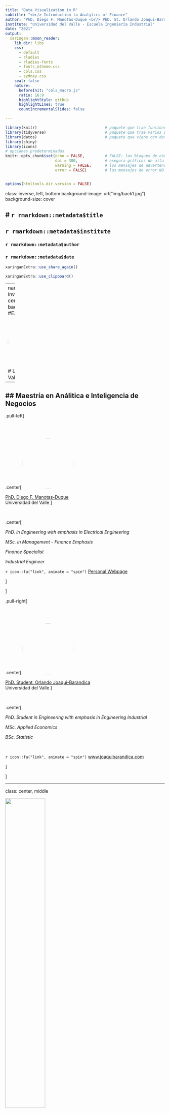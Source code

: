 ```yaml
---
title: "Data Visualization in R"
subtitle: "<br/> Introduction to Analytics of Finance"
author: "PhD. Diego F. Manotas-Duque <br/> PhD. St. Orlando Joaqui-Barandica"
institute: "Universidad del Valle - Escuela Ingeniería Industrial"
date: "2021"
output:
  xaringan::moon_reader:
    lib_dir: libs
    css: 
      - default
      - rladies
      - rladies-fonts
      - fonts_mtheme.css
      - cols.css
      - sydney.css
    seal: false  
    nature:
      beforeInit: "cols_macro.js"
      ratio: 16:9
      highlightStyle: github
      highlightLines: true
      countIncrementalSlides: false

---
```




```r
library(knitr)                              # paquete que trae funciones utiles para R Markdown
library(tidyverse)                          # paquete que trae varios paquetes comunes en el tidyverse
library(datos)                              # paquete que viene con datos populares traducidos al español :)
library(shiny)
library(icons)
# opciones predeterminadas
knitr::opts_chunk$set(echo = FALSE,         # FALSE: los bloques de código NO se muestran
                      dpi = 300,            # asegura gráficos de alta resolución
                      warning = FALSE,      # los mensajes de advertencia NO se muestran
                      error = FALSE)        # los mensajes de error NO se muestran


options(htmltools.dir.version = FALSE)
```

class: inverse, left, bottom
background-image: url("img/back1.jpg")
background-size: cover


# **`r rmarkdown::metadata$title`**
----

## **`r rmarkdown::metadata$institute`**

### `r rmarkdown::metadata$author`
### `r rmarkdown::metadata$date`

```r
xaringanExtra::use_share_again()
```

```r
xaringanExtra::use_clipboard()
```

---
name: hola
class: inverse, middle, center
background-color: #E31D1D

<img style="border-radius: 50%;" src="img/uv3.jpg"
width="150px"
/>

# Universidad del Valle

--

## Maestría en Análitica e Inteligencia de Negocios
---




.pull-left[

<br><br>

.center[
<img style="border-radius: 50%;" src="img/avatar2.PNG"
width="160px"
/>

[PhD. Diego F. Manotas-Duque](http://industrial.univalle.edu.co/profesores/diego-fernando-manotas-duque) <br>
Universidad del Valle
]

<br>

.center[

*PhD. in Engineering with emphasis in Electrical Engineering*

*MSc. in Management - Finance Emphasis*

*Finance Specialist*

*Industrial Engineer*

`r icon::fa("link", animate = "spin")` [Personal Webpage](http://industrial.univalle.edu.co/profesores/diego-fernando-manotas-duque)

]

]



.pull-right[


<br><br>

.center[
<img style="border-radius: 50%;" src="img/avatar.png"
width="160px" href="https://www.joaquibarandica.com"
/>

[PhD. Student. Orlando Joaqui-Barandica](https://www.joaquibarandica.com) <br/>
Universidad del Valle
]

<br>


.center[

*PhD. Student in Engineering with emphasis in Engineering Industrial* 
 
*MSc. Applied Economics*
 
*BSc. Statistic*

<br>

`r icon::fa("link", animate = "spin")` [www.joaquibarandica.com](https://www.joaquibarandica.com)

]


]


---

class: center, middle

<img src="img/gifinc.jpg" width="50%"/>

### [https://gifinc.univalle.edu.co/](https://gifinc.univalle.edu.co/)


---

name: menu
background-image: url("img/back2.jpg")
background-size: cover
class: left, middle, inverse

# Contenido

----


.pull-left[
### `r icon("creative-commons-remix")` [Mix de gráficos](#Mix)

### `r icon("braille")` [Interactive Graphs](#Interactive)

]

.pull-right[


]

---

name: Mix
class: inverse, center, middle

# `r icon("creative-commons-remix")`
# Mix de gráficos
----

.right[
.bottom[
####  [`r icon("bell")`](#menu)
]
]

---

# `r icon("pushed")` Diagrama de dispersión en 3D


El paquete `ggplot2` y sus extensiones no pueden crear una gráfica en 3D. Sin embargo, puede crear un diagrama de dispersión 3D con la función `scatterplot3d` de la librería `scatterplot3d`. 

> Tracemos el kilometraje del automóvil vs al desplazamiento del motor vs al peso del automóvil utilizando los datos del `mtcars`.


.pull-left[

`xyz.convert` permite pasar de coordenadas 3D a 2D


----

.scroll-box-16[

```r
library(scatterplot3d)
with(mtcars, {
  s3d <- scatterplot3d(
    x = disp, 
    y = wt, 
    z = mpg,
    color = "blue", 
    pch = 19,      
    type = "h",
    main = "3-D Scatterplot Example 3",
    xlab = "Displacement (cu. in.)",
    ylab = "Weight (lb/1000)",
    zlab = "Miles/(US) Gallon")
  
  # convert 3-D coords to 2D projection
  s3d.coords <- s3d$xyz.convert(disp, wt, mpg) 
  
  # plot text with 50% shrink and place to right of points
  text(s3d.coords$x, 
       s3d.coords$y,   
       labels = row.names(mtcars),  
       cex = .5, 
       pos = 4)
})
```
]

]


.pull-right[

```r
library(scatterplot3d)
with(mtcars, {
  s3d <- scatterplot3d(
    x = disp, 
    y = wt, 
    z = mpg,
    color = "blue", 
    pch = 19,      
    type = "h",
    main = "3-D Scatterplot Example 3",
    xlab = "Displacement (cu. in.)",
    ylab = "Weight (lb/1000)",
    zlab = "Miles/(US) Gallon")
  
  # convert 3-D coords to 2D projection
  s3d.coords <- s3d$xyz.convert(disp, wt, mpg) 
  
  # plot text with 50% shrink and place to right of points
  text(s3d.coords$x, 
       s3d.coords$y,   
       labels = row.names(mtcars),  
       cex = .5, 
       pos = 4)
})
```


]


---



# `r icon("pause")` Biplots


Un biplot es un gráfico especializado que intenta representar la relación entre las observaciones, entre las variables y entre las observaciones y las variables. Utilizamos la función `fviz_pca` de la librería `factoextra`.

.pull-left[

----

```r
# create a biplot
# load data
data(mtcars)

# fit a principal components model
fit <- prcomp(x = mtcars, 
              center = TRUE, 
              scale = TRUE)

# plot the results
library(factoextra)
fviz_pca(fit, 
         repel = TRUE, 
         labelsize = 3) + 
  theme_bw() +
  labs(title = "Biplot of mtcars data")
})
```

----

]


.pull-right[

```r
# create a biplot
# load data
data(mtcars)

# fit a principal components model
fit <- prcomp(x = mtcars, 
              center = TRUE, 
              scale = TRUE)

# plot the results
library(factoextra)
fviz_pca(fit, 
         repel = TRUE, 
         labelsize = 3) + 
  theme_bw() +
  labs(title = "Biplot of mtcars data")

```


]


---


# `r icon("pause")` Biplots


.pull-left[

* Los puntos representan observaciones. Las distancias más pequeñas entre puntos sugieren valores similares en el conjunto original de variables. Por ejemplo, el Toyota Corolla y el Honda Civic son similares entre sí.

* El Toyota Corolla es muy diferente al Lincoln Continental.

* Los vectores (flechas) representan variables. El ángulo entre vectores es proporcional a la correlación entre las variables. Los ángulos más pequeños indican correlaciones más fuertes. 

* Las observaciones que están más alejadas de la dirección del vector de una variable tienen los valores más altos en esa variable.

* Por ejemplo, el Toyota Corolla y el Honda Civic tienen valores más altos en mpg . El Toyota Corona tiene un mayor qsec .

]


.pull-right[

```r
# create a biplot
# load data
data(mtcars)

# fit a principal components model
fit <- prcomp(x = mtcars, 
              center = TRUE, 
              scale = TRUE)

# plot the results
library(factoextra)
fviz_pca(fit, 
         repel = TRUE, 
         labelsize = 3) + 
  theme_bw() +
  labs(title = "Biplot of mtcars data")

```


]


---


# `r icon("patreon")` Gráficos de burbujas


Un gráfico de burbujas es básicamente un diagrama de dispersión donde el tamaño del punto es proporcional a los valores de una tercera variable cuantitativa.

.pull-left[

El parámetro `range` de la función `scale_size_continuous` especifica el tamaño mínimo y máximo del símbolo de trazado. El valor predeterminado es `range=c(1,6)`

El parámetro `shape` de la función `geom_point` especifica un circulo con un color de borde y relleno.

----

.scroll-box-10[
```r
# create a bubble plot with modifications
ggplot(mtcars, 
       aes(x = wt, y = mpg, size = hp)) +
  geom_point(alpha = .5, 
             fill="cornflowerblue", 
             color="black", 
             shape=21) +
  scale_size_continuous(range = c(1, 14)) +
  labs(title = "Auto mileage by weight and horsepower",
       subtitle = "Motor Trend US Magazine (1973-74 models)",
       x = "Weight (1000 lbs)",
       y = "Miles/(US) gallon",
       size = "Gross horsepower") 
```
]

----

]


.pull-right[

```r
# create a bubble plot with modifications
ggplot(mtcars, 
       aes(x = wt, y = mpg, size = hp)) +
  geom_point(alpha = .5, 
             fill="cornflowerblue", 
             color="black", 
             shape=21) +
  scale_size_continuous(range = c(1, 14)) +
  labs(title = "Auto mileage by weight and horsepower",
       subtitle = "Motor Trend US Magazine (1973-74 models)",
       x = "Weight (1000 lbs)",
       y = "Miles/(US) gallon",
       size = "Gross horsepower") 
```


]


---


# `r icon("fire")` Mapas de calor


Un mapa de calor muestra un conjunto de datos utilizando mosaicos de colores para cada valor de variable dentro de cada observación. Hay muchas variedades de mapas de calor. Aunque la base de R viene con una la función `heatmap`. La función `superheat` genera un mejor gráfico.


.pull-left[


> El parámetro `scale = TRUE` estandariza las columnas a una media de cero y una desviación estándar de uno.

----

```r
# create a heatmap
data(mtcars)
library(superheat)
superheat(mtcars, scale = TRUE) 
```

----

> El Merc 230 tiene un tiempo de cuarto de milla ( qsec ) que está muy por encima del promedio (amarillo brillante). El Lotus Europa tiene un peso muy por debajo de la media (azul oscuro).

]


.pull-right[

```r
# create a heatmap
data(mtcars)
library(superheat)
superheat(mtcars, scale = TRUE) 
```


]


---


# `r icon("fire")` Mapas de calor


.scroll-output[
```r
# create a heatmap
data(mtcars)
library(superheat)
superheat(mtcars, scale = TRUE) 
```
]


---



# `r icon("fire")` Mapas de calor (Clúster)


Podemos utilizar la agrupación en clústeres para ordenar las filas y / o columnas. En el siguiente ejemplo, ordenaremos las filas para que los autos que son similares aparezcan cerca unos de otros. También ajustaremos el tamaño del texto y las etiquetas.


.pull-left[


----

```r
superheat(mtcars,
          scale = TRUE,
          left.label.text.size=3,
          bottom.label.text.size=3,
          bottom.label.size = .05,
          row.dendrogram = TRUE )
```

----

* La mayoría de los datos son todos númericos
* Los nombres de las filas se utilizan para etiquetar el eje izquierdo

]


.pull-right[

```r
superheat(mtcars,
          scale = TRUE,
          left.label.text.size=3,
          bottom.label.text.size=3,
          bottom.label.size = .05,
          row.dendrogram = TRUE )
```


]


---



# `r icon("fire")` Mapas de calor (Clúster)


.scroll-output[
```r
superheat(mtcars,
          scale = TRUE,
          left.label.text.size=3,
          bottom.label.text.size=3,
          bottom.label.size = .05,
          row.dendrogram = TRUE )
```
]


---




# `r icon("fire")` Mapas de calor (Ordenados)


Usemos un mapa de calor para mostrar los cambios en la esperanza de vida a lo largo del tiempo para los países asiáticos. Dado que los datos están en formato largo , primero tenemos que convertirlos a formato ancho. Luego, debemos asegurarnos de que sea un marco de datos y convertir la variable país en nombres de fila.


.pull-left[


----

.scroll-box-14[
```r
# create heatmap for gapminder data (Asia)
library(tidyr)
library(dplyr)

# load data
data(gapminder, package="gapminder")

# subset Asian countries
asia <- gapminder %>%
  filter(continent == "Asia") %>%
  select(year, country, lifeExp)

# convert to long to wide format
plotdata <- spread(asia, year, lifeExp)

# save country as row names
plotdata <- as.data.frame(plotdata)
row.names(plotdata) <- plotdata$country
plotdata$country <- NULL

# row order
sort.order <- order(plotdata$"2007")

# color scheme
library(RColorBrewer)
colors <- rev(brewer.pal(5, "Blues"))


# create the heat map
superheat(plotdata,
          scale = FALSE,
          left.label.text.size=3,
          bottom.label.text.size=3,
          bottom.label.size = .05,
          heat.pal = colors,
          order.rows = sort.order,
          title = "Life Expectancy in Asia")
```
]

----


]


.pull-right[

```r
# create heatmap for gapminder data (Asia)
library(tidyr)
library(dplyr)

# load data
data(gapminder, package="gapminder")

# subset Asian countries
asia <- gapminder %>%
  filter(continent == "Asia") %>%
  select(year, country, lifeExp)

# convert to long to wide format
plotdata <- spread(asia, year, lifeExp)

# save country as row names
plotdata <- as.data.frame(plotdata)
row.names(plotdata) <- plotdata$country
plotdata$country <- NULL

# row order
sort.order <- order(plotdata$"2007")

# color scheme
library(RColorBrewer)
colors <- rev(brewer.pal(5, "Blues"))


# create the heat map
superheat(plotdata,
          scale = FALSE,
          left.label.text.size=3,
          bottom.label.text.size=3,
          bottom.label.size = .05,
          heat.pal = colors,
          order.rows = sort.order,
          title = "Life Expectancy in Asia")
```


]


---



# `r icon("fire")` Mapas de calor (Ordenados)


.scroll-output[
```r
# create heatmap for gapminder data (Asia)
library(tidyr)
library(dplyr)

# load data
data(gapminder, package="gapminder")

# subset Asian countries
asia <- gapminder %>%
  filter(continent == "Asia") %>%
  select(year, country, lifeExp)

# convert to long to wide format
plotdata <- spread(asia, year, lifeExp)

# save country as row names
plotdata <- as.data.frame(plotdata)
row.names(plotdata) <- plotdata$country
plotdata$country <- NULL

# row order
sort.order <- order(plotdata$"2007")

# color scheme
library(RColorBrewer)
colors <- rev(brewer.pal(5, "Blues"))


# create the heat map
superheat(plotdata,
          scale = FALSE,
          left.label.text.size=3,
          bottom.label.text.size=3,
          bottom.label.size = .05,
          heat.pal = colors,
          order.rows = sort.order,
          title = "Life Expectancy in Asia")

```
]


---





# `r icon("life-ring")` Gráfico de radar


Un gráfico de radar (también llamado gráfico de araña o estrella) muestra uno o más grupos u observaciones sobre tres o más variables cuantitativas. Cada variable tiene su propio eje, todos los ejes están unidos en el centro de la figura.


.pull-left[


----

.scroll-box-14[
```r
# Libraries
library(tidyverse)
library(viridis)
library(patchwork)
library(hrbrthemes)
library(fmsb)
library(colormap)

# Create data
set.seed(1)
data <- as.data.frame(matrix( sample( 2:20 , 10 , replace=T) , ncol=10))
colnames(data) <- c("math" , "english" , "biology" , "music" , "R-coding", "data-viz" , "french" , "physic", "statistic", "sport" )

# To use the fmsb package, I have to add 2 lines to the dataframe: the max and min of each topic to show on the plot!
data <- rbind(rep(20,10) , rep(0,10) , data)

# Custom the radarChart !
par(mar=c(0,0,0,0))
radarchart( data, axistype=1, 

  #custom polygon
  pcol=rgb(0.2,0.5,0.5,0.9) , pfcol=rgb(0.2,0.5,0.5,0.5) , plwd=4 , 

  #custom the grid
  cglcol="grey", cglty=1, axislabcol="grey", caxislabels=seq(0,20,5), cglwd=0.8,

  #custom labels
  vlcex=0.8 
  )

```
]

----


]


.pull-right[

```r
# Libraries
library(tidyverse)
library(viridis)
library(patchwork)
library(hrbrthemes)
library(fmsb)
library(colormap)

# Create data
set.seed(1)
data <- as.data.frame(matrix( sample( 2:20 , 10 , replace=T) , ncol=10))
colnames(data) <- c("math" , "english" , "biology" , "music" , "R-coding", "data-viz" , "french" , "physic", "statistic", "sport" )

# To use the fmsb package, I have to add 2 lines to the dataframe: the max and min of each topic to show on the plot!
data <- rbind(rep(20,10) , rep(0,10) , data)

# Custom the radarChart !
par(mar=c(0,0,0,0))
radarchart( data, axistype=1, 

  #custom polygon
  pcol=rgb(0.2,0.5,0.5,0.9) , pfcol=rgb(0.2,0.5,0.5,0.5) , plwd=4 , 

  #custom the grid
  cglcol="grey", cglty=1, axislabcol="grey", caxislabels=seq(0,20,5), cglwd=0.8,

  #custom labels
  vlcex=0.8 
  )

```


]


---


# `r icon("qrcode")` Matriz de gráficos de dispersión


Una matriz de diagramas de dispersión es una colección de diagramas de dispersión organizados como una cuadrícula. Es similar a un gráfico de correlación, pero en lugar de mostrar correlaciones, muestra los datos subyacentes.


.pull-left[

Puede crear una matriz de diagrama de dispersión usando la función `ggpairs` en el paquete `GGally`.

Podemos ilustrar su uso examinando las relaciones entre el tamaño de los mamíferos y las características del sueño.

----

.scroll-box-14[
```r
library(GGally)

# prepare data
data(msleep, package="ggplot2")
library(dplyr)
df <- msleep %>% 
  mutate(log_brainwt = log(brainwt),
         log_bodywt = log(bodywt)) %>%
  select(log_brainwt, log_bodywt, sleep_total, sleep_rem)
 

# create a scatterplot matrix
ggpairs(df)
```
]

----


]


.pull-right[

```r
library(GGally)

# prepare data
data(msleep, package="ggplot2")
library(dplyr)
df <- msleep %>% 
  mutate(log_brainwt = log(brainwt),
         log_bodywt = log(bodywt)) %>%
  select(log_brainwt, log_bodywt, sleep_total, sleep_rem)
 

# create a scatterplot matrix
ggpairs(df)
```


]


---



# `r icon("sellsy")` Gráficos de cascada


Un gráfico de cascada ilustra el efecto acumulativo de una secuencia de valores positivos y negativos. Por ejemplo, podemos graficar el efecto acumulativo de ingresos y gastos para una empresa ficticia.


.pull-left[

----

.scroll-box-14[
```r
# create company income statement
category <- c("Sales", "Services", "Fixed Costs", 
              "Variable Costs", "Taxes")
amount <- c(101000, 52000, -23000, -15000, -10000)
income <- data.frame(category, amount) 

# create waterfall chart
library(ggplot2)
library(waterfalls)
waterfall(income) 
```
]

----


]


.pull-right[

```r
# create company income statement
category <- c("Sales", "Services", "Fixed Costs", 
              "Variable Costs", "Taxes")
amount <- c(101000, 52000, -23000, -15000, -10000)
income <- data.frame(category, amount) 

# create waterfall chart
library(ggplot2)
library(waterfalls)
waterfall(income, calc_total = TRUE) 
```


]


---




# `r icon("react")` Wordcloud


Una nube de palabras (también llamada nube de etiquetas) es básicamente una infografía que indica la frecuencia de palabras en una colección de texto (por ejemplo, tweets, un documento de texto, un conjunto de documentos de texto).


.pull-left[

----

.scroll-box-14[
```r
library("quanteda")
library("quanteda.textplots")

dfm_inaug <- corpus_subset(data_corpus_inaugural, Year <= 1826) %>% 
    dfm(remove = stopwords('english'), remove_punct = TRUE) %>%
    dfm_trim(min_termfreq = 10, verbose = FALSE)

textplot_wordcloud(dfm_inaug)
```
]

----


]


.pull-right[

```r
library("quanteda")
library("quanteda.textplots")

dfm_inaug <- corpus_subset(data_corpus_inaugural, Year <= 1826) %>% 
    dfm(remove = stopwords('english'), remove_punct = TRUE) %>%
    dfm_trim(min_termfreq = 10, verbose = FALSE)

textplot_wordcloud(dfm_inaug)
```


]


---



name: Interactive
class: inverse, center, middle

# `r icon("braille")`
# Interactive Graphs
----

.right[
.bottom[
####  [`r icon("bell")`](#menu)
]
]




---


# `r icon("map-marker-alt")` Leaflet


`Leaflet` es una biblioteca de `JavaScript` para mapas interactivos. El prospecto se puede utilizar para generar los gráficos de prospecto **R**.


.pull-left[

----

```r
# create leaflet graph
library(leaflet)

leaflet() %>%
  addTiles()


```

----


]


.pull-right[

* addTiles() De forma predeterminada utiliza la base de OpenStreetMap
* addMarkers() Se pueden ir agregando capas al mapa..
* addCircles()
* addCircleMarkers()
* addPolylines()
* etc... 
* Puede consultar la ayuda de la función: [leaflet()](https://cran.r-project.org/web/packages/leaflet/leaflet.pdf) 

]


---


```r
# create leaflet graph
library(leaflet)

leaflet() %>% 
  addTiles()

```


---


```r
library(leaflet)

leaflet() %>%
  addTiles() %>%
  addMarkers(lng=-75.217, 
             lat=4.433, 
             popup="Ibagué - Tolima")
```



---


# `r icon("coffee")` Plotly


`Plotly` es un servicio comercial y un producto de código abierto para crear visualizaciones interactivas de alta gama. El paquete `plotly` le permite crear gráficos interactivos desde dentro de **R**. Además, cualquier gráfico `ggplot2` se puede convertir en un gráfico `plotly`.

.pull-left[

Dentro de esta librería destaca la función: 

## ggplotly()

> Esta función es escencial para convertir un gráfico estático de `ggplot` a dinámico en `plotly`

Es vital que el gráfico se guarde en un objeto.

]


.pull-right[


```r
# create plotly graph.
library(ggplot2)
library(plotly)

p <- ggplot(mpg, aes(x=displ, 
                     y=hwy, 
                     color=class)) +
  geom_point(size=3) +
  labs(x = "Engine displacement",
       y = "Highway Mileage",
       color = "Car Class") +
  theme_bw()

ggplotly(p)
```


]


---



# `r icon("coffee")` ggplotly


.pull-left[

----

```r
# create plotly graph.
library(ggplot2)
library(plotly)

p <- ggplot(mpg, aes(x=displ, 
                     y=hwy, 
                     color=class)) +
  geom_point(size=3) +
  labs(x = "Engine displacement",
       y = "Highway Mileage",
       color = "Car Class") +
  theme_bw()

ggplotly(p)
```

----

]


.pull-right[


```r
# create plotly graph.
library(ggplot2)
library(plotly)

p <- ggplot(mpg, aes(x=displ, 
                     y=hwy, 
                     color=class)) +
  geom_point(size=3) +
  labs(x = "Engine displacement",
       y = "Highway Mileage",
       color = "Car Class") +
  theme_bw()

ggplotly(p)
```


]


---



# `r icon("coffee")` ggplotly


.pull-left[

----

```r
# Build dataset with different distributions
data <- data.frame(
  type = c( rep("edge peak", 1000), rep("comb", 1000), rep("normal", 1000), rep("uniform", 1000), rep("bimodal", 1000), rep("skewed", 1000) ),
  value = c( rnorm(900), rep(3, 100), rnorm(360, sd=0.5), rep(c(-1,-0.75,-0.5,-0.25,0,0.25,0.5,0.75), 80), rnorm(1000), runif(1000), rnorm(500, mean=-2), rnorm(500, mean=2), abs(log(rnorm(1000))) )
)

# Represent it
p<-data %>%
  ggplot( aes(x=value)) +
    geom_histogram(fill="#69b3a2", color="#e9ecef", alpha=0.9) +
    facet_wrap(~type, scale="free_x") +
    theme_ipsum() +
    theme(
      panel.spacing = unit(0.1, "lines"),
      axis.title.x=element_blank(),
      axis.text.x=element_blank(),
      axis.ticks.x=element_blank()
    )

ggplotly(p)
```

----

]


.pull-right[


```r
# Build dataset with different distributions
data <- data.frame(
  type = c( rep("edge peak", 1000), rep("comb", 1000), rep("normal", 1000), rep("uniform", 1000), rep("bimodal", 1000), rep("skewed", 1000) ),
  value = c( rnorm(900), rep(3, 100), rnorm(360, sd=0.5), rep(c(-1,-0.75,-0.5,-0.25,0,0.25,0.5,0.75), 80), rnorm(1000), runif(1000), rnorm(500, mean=-2), rnorm(500, mean=2), abs(log(rnorm(1000))) )
)

# Represent it
p<-data %>%
  ggplot( aes(x=value)) +
    geom_histogram(fill="#69b3a2", color="#e9ecef", alpha=0.9) +
    facet_wrap(~type, scale="free_x") +
    theme_ipsum() +
    theme(
      panel.spacing = unit(0.1, "lines"),
      axis.title.x=element_blank(),
      axis.text.x=element_blank(),
      axis.ticks.x=element_blank()
    )

ggplotly(p)
```


]


---



# `r icon("coffee")` Plotly


Si el objetivo es desarrollar el gráfico directamente con la librería `plotly` y no con la librería `ggplot2`, se puede utilizar `plot_ly`.

.pull-left[

----

```r
library(plotly)

fig <- plot_ly(data = iris, x = ~Sepal.Length, y = ~Petal.Length)

fig
```

----

]


.pull-right[


```r
library(plotly)

fig <- plot_ly(data = iris, x = ~Sepal.Length, y = ~Petal.Length)

fig
```


]




---




# `r icon("coffee")` Plotly



.pull-left[

----

```r
library(plotly)

fig <- plot_ly(data = iris, x = ~Sepal.Length, y = ~Petal.Length, color = ~Species)

fig
```

----

]


.pull-right[


```r
library(plotly)

fig <- plot_ly(data = iris, x = ~Sepal.Length, y = ~Petal.Length, color = ~Species)

fig
```


]




---



# `r icon("coffee")` Plotly



.pull-left[

----

```r
library(plotly)

fig <- plot_ly(
  x = c("giraffes", "orangutans", "monkeys"),
  y = c(20, 14, 23),
  name = "SF Zoo",
  type = "bar"
)

fig
```

----

]


.pull-right[


```r
library(plotly)

fig <- plot_ly(
  x = c("giraffes", "orangutans", "monkeys"),
  y = c(20, 14, 23),
  name = "SF Zoo",
  type = "bar"
)

fig
```


]


---




# `r icon("coffee")` Plotly



.pull-left[

----

```r
library(plotly)

Animals <- c("giraffes", "orangutans", "monkeys")
SF_Zoo <- c(20, 14, 23)
LA_Zoo <- c(12, 18, 29)
data <- data.frame(Animals, SF_Zoo, LA_Zoo)

fig <- plot_ly(data, x = ~Animals, y = ~SF_Zoo, type = 'bar', name = 'SF Zoo')
fig <- fig %>% add_trace(y = ~LA_Zoo, name = 'LA Zoo')
fig <- fig %>% layout(yaxis = list(title = 'Count'), barmode = 'group')

fig
```

----

]


.pull-right[


```r
library(plotly)

Animals <- c("giraffes", "orangutans", "monkeys")
SF_Zoo <- c(20, 14, 23)
LA_Zoo <- c(12, 18, 29)
data <- data.frame(Animals, SF_Zoo, LA_Zoo)

fig <- plot_ly(data, x = ~Animals, y = ~SF_Zoo, type = 'bar', name = 'SF Zoo')
fig <- fig %>% add_trace(y = ~LA_Zoo, name = 'LA Zoo')
fig <- fig %>% layout(yaxis = list(title = 'Count'), barmode = 'group')

fig
```


]




---





# `r icon("coffee")` Plotly



.pull-left[

----

```r
library(plotly)

USPersonalExpenditure <- data.frame("Categorie"=rownames(USPersonalExpenditure), USPersonalExpenditure)
data <- USPersonalExpenditure[,c('Categorie', 'X1960')]

fig <- plot_ly(data, labels = ~Categorie, values = ~X1960, type = 'pie')
fig <- fig %>% layout(title = 'United States Personal Expenditures by Categories in 1960',
         xaxis = list(showgrid = FALSE, zeroline = FALSE, showticklabels = FALSE),
         yaxis = list(showgrid = FALSE, zeroline = FALSE, showticklabels = FALSE))

fig
```

----

]


.pull-right[


```r
library(plotly)

USPersonalExpenditure <- data.frame("Categorie"=rownames(USPersonalExpenditure), USPersonalExpenditure)
data <- USPersonalExpenditure[,c('Categorie', 'X1960')]

fig <- plot_ly(data, labels = ~Categorie, values = ~X1960, type = 'pie')
fig <- fig %>% layout(title = 'United States Personal Expenditures by Categories in 1960',
         xaxis = list(showgrid = FALSE, zeroline = FALSE, showticklabels = FALSE),
         yaxis = list(showgrid = FALSE, zeroline = FALSE, showticklabels = FALSE))

fig
```


]




---


# `r icon("coffee")` Plotly


.pull-left[

----

````markdown
library(plotly)

# volcano is a numeric matrix that ships with R
fig.3d <- plot_ly(z = ~volcano)
fig.3d <- fig.3d %>% add_surface()

fig.3d

````

----

]


.pull-right[



```r

library(plotly)
# volcano is a numeric matrix that ships with R
fig.3d <- plot_ly(z = ~volcano)
fig.3d <- fig.3d %>% add_surface()

htmltools::save_html(fig.3d, file="img/fig.3d.html")

```

.center[
<iframe src="img/fig.3d.html" allowtransparency="true" height="450" width="1100" scrolling="yes" style="border: none;" data-external="1"></iframe>
]


]


---



# `r icon("coffee")` Plotly



.pull-left[

----

```r
library(plotly)
df <- read.csv('https://raw.githubusercontent.com/plotly/datasets/master/finance-charts-apple.csv')
fig <- plot_ly(
  type = "scatter",
  x = as.Date(df$Date, format= "%Y-%m-%d"), 
  y = df$AAPL.High,
  name = 'AAPL High',
  mode = "lines",
)
fig <- fig %>%
  layout(
    title = "Time Series with Custom Date-Time Format",
    xaxis = list(
      type = "date",
      range=c('2015-12-01', '2016-01-15')
    )
  )
fig
```

----

]


.pull-right[


```r
library(plotly)
df <- read.csv('https://raw.githubusercontent.com/plotly/datasets/master/finance-charts-apple.csv')
fig <- plot_ly(
  type = "scatter",
  x = as.Date(df$Date, format= "%Y-%m-%d"), 
  y = df$AAPL.High,
  name = 'AAPL High',
  mode = "lines",
)
fig <- fig %>%
  layout(
    title = "Time Series with Custom Date-Time Format",
    xaxis = list(
      type = "date",
      range=c('2015-12-01', '2016-01-15')
    )
  )
fig
```


]



---



# `r icon("coffee")` Plotly

* Consultar más estilos: [Plotly in R](https://plotly.com/r/)

.pull-left[

----

```r
library(plotly)
library(gapminder)

df <- gapminder 
fig <- df %>%
  plot_ly(
    x = ~gdpPercap, 
    y = ~lifeExp, 
    size = ~pop, 
    color = ~continent, 
    frame = ~year, 
    text = ~country, 
    hoverinfo = "text",
    type = 'scatter',
    mode = 'markers'
  )
fig <- fig %>% layout(
    xaxis = list(
      type = "log"
    )
  )

fig
```

----

]


.pull-right[


```r

library(plotly)
library(gapminder)

df <- gapminder 
fig <- df %>%
  plot_ly(
    x = ~gdpPercap, 
    y = ~lifeExp, 
    size = ~pop, 
    color = ~continent, 
    frame = ~year, 
    text = ~country, 
    hoverinfo = "text",
    type = 'scatter',
    mode = 'markers'
  )
fig <- fig %>% layout(
    xaxis = list(
      type = "log"
    )
  )

fig
```


]





---

# `r icon("grip-vertical")` rCharts



.pull-left[

----

````markdown
require(devtools)
install_github('ramnathv/rCharts')


library(rCharts)
data(economics, package = "ggplot2")
econ <- transform(economics, date = as.character(date))
m1 <- mPlot(x = "date", y = c("psavert", "uempmed"), type = "Line", data = econ)
m1$set(pointSize = 0, lineWidth = 1)

m1
````

----

]


.pull-right[

> `rCharts` puede crear una amplia gama de gráficos interactivos.

* `rCharts` es un paquete de **R** para crear, personalizar y publicar visualizaciones javascript interactivas desde **R** utilizando una interfaz de trazado de estilo `lattice`.

* Es necesaria su instalación desde el entorno de desarrolladores: *Github*

* Requiere apriori la librería `devtools`


````markdown

require(devtools)
install_github('ramnathv/rCharts')

````

* Consultar la página del desarrollador: [https://github.com/ramnathv/rCharts](https://github.com/ramnathv/rCharts)

]



---



# `r icon("h-square")` Highcharter



.pull-left[

El paquete `highcharter` proporciona acceso a la biblioteca de gráficos JavaScript **Highcharts**. La biblioteca es gratuita para uso no comercial. Aquí, hay una muestra de algunos gráficos. Consultar más en la web [Highchart](https://www.highcharts.com/blog/posts/frameworks/r-stat/)

* **Histogramas:**

```r

library(highcharter)

x <- c(rnorm(10000), rnorm(1000, 4, 0.5))

hchart(x, name = "data") 
```


* **Series:**

```r
library(highcharter)
library(forecast)

airforecast <- forecast(auto.arima(AirPassengers), level = 95)

hchart(airforecast)
```


]

.pull-right[

* **Mapas:**

```r
library(treemap)
library(highcharter)

data(GNI2014, package = "treemap")

hcmap(
  "custom/world-robinson-lowres", 
  data = GNI2014,
  name = "Gross national income per capita", 
  value = "GNI",
  borderWidth = 0,
  nullColor = "#d3d3d3",
  joinBy = c("iso-a3", "iso3")
) %>%
  hc_colorAxis(
    stops = color_stops(colors = viridisLite::inferno(10, begin = 0.1)),
    type = "logarithmic"
  ) 

```

]

---

# `r icon("h-square")` Highcharter

```r
library(highcharter)

x <- c(rnorm(10000), rnorm(1000, 4, 0.5))

hchart(x, name = "data") 
```


---



# `r icon("h-square")` Highcharter

```r
library(highcharter)
library(forecast)

airforecast <- forecast(auto.arima(AirPassengers), level = 95)

hchart(airforecast)
```




---


# `r icon("h-square")` Highcharter

```r
library(treemap)
library(highcharter)

data(GNI2014, package = "treemap")

hcmap(
  "custom/world-robinson-lowres", 
  data = GNI2014,
  name = "Gross national income per capita", 
  value = "GNI",
  borderWidth = 0,
  nullColor = "#d3d3d3",
  joinBy = c("iso-a3", "iso3")
) %>%
  hc_colorAxis(
    stops = color_stops(colors = viridisLite::inferno(10, begin = 0.1)),
    type = "logarithmic"
  ) 

```




---


# `r icon("shield-alt")` gganimate()


.pull-left[

----

```r
library(ggplot2)
library(dplyr)

library(gapminder)
datos = gapminder


grafico <- datos %>%
  ggplot() + 
    geom_point(aes(x = gdpPercap, y = lifeExp, col = continent, size = pop), alpha = 0.8) + theme_minimal() + 
    theme(legend.position = "bottom") + guides(size = "none") + 
    labs(x = "PIB per Capita" ,y = "Esperanza de Vida",  col = "") 


library(gganimate)

grafico +
  transition_time(year)+
  labs(title = "Año: {frame_time}")

```

----

]



.pull-right[


```r
library(ggplot2)
library(dplyr)

library(gapminder)
datos = gapminder


grafico <- datos %>%
  ggplot() + 
    geom_point(aes(x = gdpPercap, y = lifeExp, col = continent, size = pop), alpha = 0.8) + theme_minimal() + 
    theme(legend.position = "bottom") + guides(size = "none") + 
    labs(x = "PIB per Capita" ,y = "Esperanza de Vida",  col = "") 


library(gganimate)

grafico +
  transition_time(year)+
  labs(title = "Año: {frame_time}")


```



]



---




# `r icon("shield-alt")` gganimate()


.pull-left[

----

.scroll-box-20[
```r
library(ggplot2)
library(dplyr)

library(gapminder)
datos = gapminder


datos2 <- datos %>%
  group_by(year) %>%
  arrange(year, desc(gdpPercap)) %>%
  mutate(ranking = row_number()) %>%
  filter(ranking <=15)


animacion <- datos2 %>%
  ggplot() +
  geom_col(aes(ranking, gdpPercap, fill = country)) +
  geom_text(aes(ranking, gdpPercap, label = gdpPercap), hjust=-0.1) +
  geom_text(aes(ranking, y=0 , label = country), hjust=1.1) + 
  geom_text(aes(x=15, y=max(gdpPercap) , label = as.factor(year)), vjust = 0.2, alpha = 0.5,  col = "gray", size = 20) +
  coord_flip(clip = "off", expand = FALSE) + scale_x_reverse() +
  theme_minimal() + theme(
    panel.grid = element_blank(), 
    legend.position = "none",
    axis.ticks.y = element_blank(),
    axis.title.y = element_blank(),
    axis.text.y = element_blank(),
    plot.margin = margin(1, 4, 1, 3, "cm")
  ) +
  transition_states(year, state_length = 0, transition_length = 2) +
  enter_fade() +
  exit_fade() + 
  ease_aes('quadratic-in-out') 

animate(animacion, width = 700, height = 432, fps = 25, duration = 15, rewind = FALSE)

```
]

----

]



.pull-right[


```r
library(ggplot2)
library(dplyr)

library(gapminder)
datos = gapminder


datos2 <- datos %>%
  group_by(year) %>%
  arrange(year, desc(gdpPercap)) %>%
  mutate(ranking = row_number()) %>%
  filter(ranking <=15)


animacion <- datos2 %>%
  ggplot() +
  geom_col(aes(ranking, gdpPercap, fill = country)) +
  geom_text(aes(ranking, gdpPercap, label = gdpPercap), hjust=-0.1) +
  geom_text(aes(ranking, y=0 , label = country), hjust=1.1) + 
  geom_text(aes(x=15, y=max(gdpPercap) , label = as.factor(year)), vjust = 0.2, alpha = 0.5,  col = "gray", size = 20) +
  coord_flip(clip = "off", expand = FALSE) + scale_x_reverse() +
  theme_minimal() + theme(
    panel.grid = element_blank(), 
    legend.position = "none",
    axis.ticks.y = element_blank(),
    axis.title.y = element_blank(),
    axis.text.y = element_blank(),
    plot.margin = margin(1, 4, 1, 3, "cm")
  ) +
  transition_states(year, state_length = 0, transition_length = 2) +
  enter_fade() +
  exit_fade() + 
  ease_aes('quadratic-in-out') 

animate(animacion, width = 700, height = 432, fps = 25, duration = 15, rewind = FALSE)


```



]



---

# `r icon("shield-alt")` gganimate()



.pull-left[

----


```r
datos %>%
  filter(country == "Spain") %>%
  ggplot(aes(year, pop)) + geom_point() + geom_line() + 
  geom_text(aes(x = min(year), y = min(pop), label = as.factor(year)) , hjust=-2, vjust = -0.2, alpha = 0.5,  col = "gray", size = 20) +
  theme_minimal() +
  transition_reveal(year) + 
  view_follow()

```


----

]



.pull-right[


```r

datos %>%
  filter(country == "Spain") %>%
  ggplot(aes(year, pop)) + geom_point() + geom_line() + 
  geom_text(aes(x = min(year), y = min(pop), label = as.factor(year)) , hjust=-2, vjust = -0.2, alpha = 0.5,  col = "gray", size = 20) +
  theme_minimal() +
  transition_reveal(year) + 
  view_follow()

```



]


---



# `r icon("shield-alt")` gganimate()




.pull-left[

> Si quiere informarse más puede hacer en el manual de la función [`gganimate()`](https://cran.r-project.org/web/packages/gganimate/gganimate.pdf)

----

```r
p1 <- ggplot(gapminder, aes(gdpPercap, lifeExp, size = pop, colour = country)) +
             geom_point(alpha = 0.7, show.legend = FALSE) +
             scale_colour_manual(values = country_colors) +
             scale_size(range = c(2, 12)) +
             scale_x_log10() +
             facet_wrap(~continent) +
 # Animating the plot
             labs(title = 'Year: {frame_time}', x = 'GDP per capita', y = 'Life expectancy') +
             transition_time(year) +
             ease_aes('linear')

animate(p1)

```

----

]



.pull-right[


```r
p1 <- ggplot(gapminder, aes(gdpPercap, lifeExp, size = pop, colour = country)) +
             geom_point(alpha = 0.7, show.legend = FALSE) +
             scale_colour_manual(values = country_colors) +
             scale_size(range = c(2, 12)) +
             scale_x_log10() +
             facet_wrap(~continent) +
             # Animating the plot
             labs(title = 'Year: {frame_time}', x = 'GDP per capita', y = 'Life expectancy') +
             transition_time(year) +
             ease_aes('linear')

animate(p1)
```



]



---


class: inverse, center, middle
background-color: #00081d




.pull-left[

.center[
<br><br>

# Thanks!!!

<br><br><br><br><br>



### Questions?
]


]


.pull-right[


.center[
<img style="border-radius: 50%;" src="img/avatar2.PNG"
width="100px"
/>

`r anicon::faa("envelope", animate = "passing")` diego.manotas@correounivalle.edu.co


<br><br><br>


.center[
<img style="border-radius: 50%;" src="img/avatar.png"
width="100px" href="https://www.joaquibarandica.com"
/>

`r anicon::faa("envelope", animate = "passing")` orlando.joaqui@correounivalle.edu.co 
]



]


]


<br><br><br>

----

*Las imágenes utilizadas para ambientar la presentación son de [pixabay](https://pixabay.com/).*  
Sources: Rob Kabacoff

